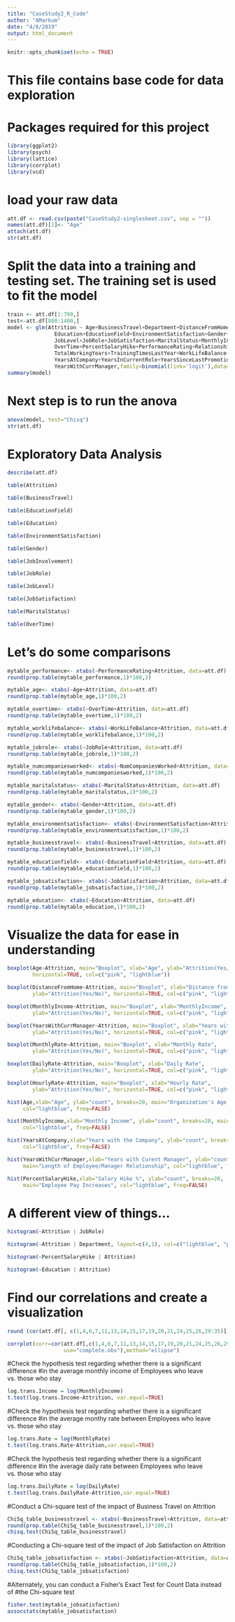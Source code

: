 ```yaml
---
title: "CaseStudy2_R_Code"
author: "AMarkum"
date: "4/8/2019"
output: html_document
---
```


```r
knitr::opts_chunk$set(echo = TRUE)
```

# This file contains base code for data exploration

# Packages required for this project
```r
library(ggplot2)
library(psych)
library(lattice)
library(corrplot)
library(vcd)
```

# load your raw data
```r
att.df <- read.csv(paste("CaseStudy2-singlesheet.csv", sep = ""))
names(att.df)[1]<- "Age"
attach(att.df)
str(att.df)
```

# Split the data into a training and testing set. The training set is used to fit the model
```r
train <- att.df[1:799,]
test<-att.df[800:1400,]
model <- glm(Attrition ~ Age+BusinessTravel+Department+DistanceFromHome+
               Education+EducationField+EnvironmentSatisfaction+Gender+JobInvolvement+
               JobLevel+JobRole+JobSatisfaction+MaritalStatus+MonthlyIncome+NumCompaniesWorked+
               OverTime+PercentSalaryHike+PerformanceRating+RelationshipSatisfaction+
               TotalWorkingYears+TrainingTimesLastYear+WorkLifeBalance+ 
               YearsAtCompany+YearsInCurrentRole+YearsSinceLastPromotion+
               YearsWithCurrManager,family=binomial(link='logit'),data=train)
summary(model)
```

# Next step is to run the anova
```r
anova(model, test="Chisq")
str(att.df)
```

# Exploratory Data Analysis
```r
describe(att.df)

table(Attrition)

table(BusinessTravel)

table(EducationField)

table(Education)

table(EnvironmentSatisfaction)

table(Gender)

table(JobInvolvement)

table(JobRole)

table(JobLevel)

table(JobSatisfaction)

table(MaritalStatus)

table(OverTime)
```

# Let's do some comparisons
```r
mytable_performance<- xtabs(~PerformanceRating+Attrition, data=att.df)
round(prop.table(mytable_performance,1)*100,2)

mytable_age<- xtabs(~Age+Attrition, data=att.df)
round(prop.table(mytable_age,1)*100,2)

mytable_overtime<- xtabs(~OverTime+Attrition, data=att.df)
round(prop.table(mytable_overtime,1)*100,2)

mytable_worklifebalance<- xtabs(~WorkLifeBalance+Attrition, data=att.df)
round(prop.table(mytable_worklifebalance,1)*100,2)

mytable_jobrole<- xtabs(~JobRole+Attrition, data=att.df)
round(prop.table(mytable_jobrole,1)*100,2)

mytable_numcompaniesworked<- xtabs(~NumCompaniesWorked+Attrition, data=att.df)
round(prop.table(mytable_numcompaniesworked,1)*100,2)

mytable_maritalstatus<- xtabs(~MaritalStatus+Attrition, data=att.df)
round(prop.table(mytable_maritalstatus,1)*100,2)

mytable_gender<- xtabs(~Gender+Attrition, data=att.df)
round(prop.table(mytable_gender,1)*100,2)

mytable_environmentsatisfaction<- xtabs(~EnvironmentSatisfaction+Attrition, data=att.df)
round(prop.table(mytable_environmentsatisfaction,1)*100,2)

mytable_businesstravel<- xtabs(~BusinessTravel+Attrition, data=att.df)
round(prop.table(mytable_businesstravel,1)*100,2)

mytable_educationfield<- xtabs(~EducationField+Attrition, data=att.df)
round(prop.table(mytable_educationfield,1)*100,2)

mytable_jobsatisfaction<- xtabs(~JobSatisfaction+Attrition, data=att.df)
round(prop.table(mytable_jobsatisfaction,1)*100,2)

mytable_education<- xtabs(~Education+Attrition, data=att.df)
round(prop.table(mytable_education,1)*100,2)
```

# Visualize the data for ease in understanding
```r
boxplot(Age~Attrition, main="Boxplot", xlab="Age", ylab="Attrition(Yes/No)",
        horizontal=TRUE, col=c("pink", "lightblue"))

boxplot(DistanceFromHome~Attrition, main="Boxplot", xlab="Distance from Home",
        ylab="Attrition(Yes/No)", horizontal=TRUE, col=c("pink", "lightblue"))

boxplot(MonthlyIncome~Attrition, main="Boxplot", xlab="MonthlyIncome",
        ylab="Attrition(Yes/No)", horizontal=TRUE, col=c("pink", "lightblue"))

boxplot(YearsWithCurrManager~Attrition, main="Boxplot", xlab="Years with Current Manager",
        ylab="Attrition(Yes/No)", horizontal=TRUE, col=c("pink", "lightblue"))

boxplot(MonthlyRate~Attrition, main="Boxplot", xlab="Monthly Rate",
        ylab="Attrition(Yes/No)", horizontal=TRUE, col=c("pink", "lightblue"))

boxplot(DailyRate~Attrition, main="Boxplot", xlab="Daily Rate",
        ylab="Attrition(Yes/No)", horizontal=TRUE, col=c("pink", "lightblue"))

boxplot(HourlyRate~Attrition, main="Boxplot", xlab="Hourly Rate",
        ylab="Attrition(Yes/No)", horizontal=TRUE, col=c("pink", "lightblue"))

hist(Age,xlab="Age", ylab="count", breaks=20, main="Organization's Age Variability",
     col="lightblue", freq=FALSE)

hist(MonthlyIncome,xlab="Monthly Income", ylab="count", breaks=20, main="Income Distribution",
     col="lightblue", freq=FALSE)

hist(YearsAtCompany,xlab="Years with the Company", ylab="count", breaks=20, main="Employee Longevity",
     col="lightblue", freq=FALSE)

hist(YearsWithCurrManager,xlab="Years with Curent Manager", ylab="count", breaks=20,
     main="Length of Employee/Manager Relationship", col="lightblue", freq=FALSE)

hist(PercentSalaryHike,xlab="Salary Hike %", ylab="count", breaks=20,
     main="Employee Pay Increases", col="lightblue", freq=FALSE)
```

# A different view of things...
```r
histogram(~Attrition | JobRole)

histogram(~Attrition | Department, layout=c(4,1), col=c("lightblue", "pink"))

histogram(~PercentSalaryHike | Attrition)

histogram(~Education | Attrition)
```

# Find our correlations and create a visualization
```r
round (cor(att.df[, c(1,4,6,7,11,13,14,15,17,19,20,21,24,25,26,29:35)]),2)

corrplot(corr=cor(att.df[,c(1,4,6,7,11,13,14,15,17,19,20,21,24,25,26,29:35)],
                  use="complete.obs"),method="ellipse")
```

#Check the hypothesis test regarding whether there is a significant difference
#in the average monthly income of Employees who leave vs. those who stay
```r
log.trans.Income = log(MonthlyIncome)
t.test(log.trans.Income~Attrition, var.equal=TRUE)
```

#Check the hypothesis test regarding whether there is a significant difference
#in the average monthy rate between Employees who leave vs. those who stay
```r
log.trans.Rate = log(MonthlyRate)
t.test(log.trans.Rate~Attrition,var.equal=TRUE)
```

#Check the hypothesis test regarding whether there is a significant difference
#in the average daily rate between Employees who leave vs. those who stay
```r
log.trans.DailyRate = log(DailyRate)
t.test(log.trans.DailyRate~Attrition,var.equal=TRUE)
```

#Conduct a Chi-square test of the impact of Business Travel on Attrition
```r
ChiSq_table_businesstravel <- xtabs(~BusinessTravel+Attrition, data=att.df)
round(prop.table(ChiSq_table_businesstravel,1)*100,2)
chisq.test(ChiSq_table_businesstravel)
```

#Conducting a Chi-square test of the impact of Job Satisfaction on Attrition
```r
ChiSq_table_jobsatisfaction <- xtabs(~JobSatisfaction+Attrition, data=att.df)
round(prop.table(ChiSq_table_jobsatisfaction,1)*100,2)
chisq.test(ChiSq_table_jobsatisfaction)
```

#Alternately, you can conduct a Fisher's Exact Test for Count Data instead of
#the Chi-square test
```r
fisher.test(mytable_jobsatisfaction)
assocstats(mytable_jobsatisfaction)
```
